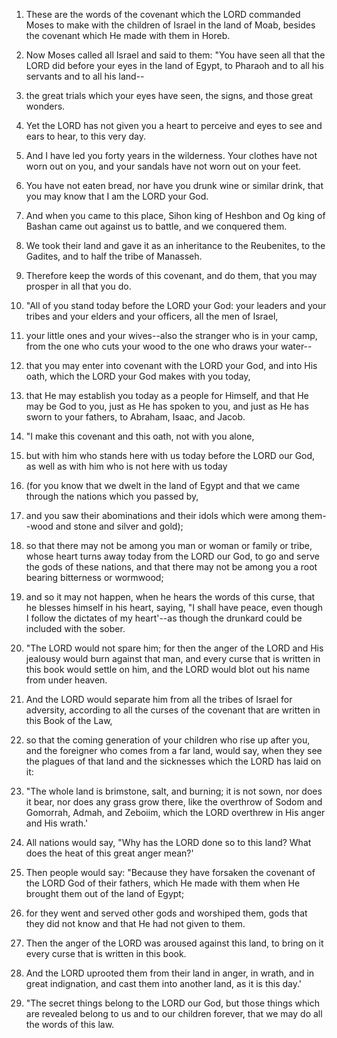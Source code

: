 
1. These are the words of the covenant which the LORD commanded Moses to make with the children of Israel in the land of Moab, besides the covenant which He made with them in Horeb.

2. Now Moses called all Israel and said to them: "You have seen all that the LORD did before your eyes in the land of Egypt, to Pharaoh and to all his servants and to all his land--

3. the great trials which your eyes have seen, the signs, and those great wonders.

4. Yet the LORD has not given you a heart to perceive and eyes to see and ears to hear, to this very day.

5. And I have led you forty years in the wilderness. Your clothes have not worn out on you, and your sandals have not worn out on your feet.

6. You have not eaten bread, nor have you drunk wine or similar drink, that you may know that I am the LORD your God.

7. And when you came to this place, Sihon king of Heshbon and Og king of Bashan came out against us to battle, and we conquered them.

8. We took their land and gave it as an inheritance to the Reubenites, to the Gadites, and to half the tribe of Manasseh.

9. Therefore keep the words of this covenant, and do them, that you may prosper in all that you do.

10. "All of you stand today before the LORD your God: your leaders and your tribes and your elders and your officers, all the men of Israel,

11. your little ones and your wives--also the stranger who is in your camp, from the one who cuts your wood to the one who draws your water--

12. that you may enter into covenant with the LORD your God, and into His oath, which the LORD your God makes with you today,

13. that He may establish you today as a people for Himself, and that He may be God to you, just as He has spoken to you, and just as He has sworn to your fathers, to Abraham, Isaac, and Jacob.

14. "I make this covenant and this oath, not with you alone,

15. but with him who stands here with us today before the LORD our God, as well as with him who is not here with us today

16. (for you know that we dwelt in the land of Egypt and that we came through the nations which you passed by,

17. and you saw their abominations and their idols which were among them--wood and stone and silver and gold);

18. so that there may not be among you man or woman or family or tribe, whose heart turns away today from the LORD our God, to go and serve the gods of these nations, and that there may not be among you a root bearing bitterness or wormwood;

19. and so it may not happen, when he hears the words of this curse, that he blesses himself in his heart, saying, "I shall have peace, even though I follow the dictates of my heart'--as though the drunkard could be included with the sober.

20. "The LORD would not spare him; for then the anger of the LORD and His jealousy would burn against that man, and every curse that is written in this book would settle on him, and the LORD would blot out his name from under heaven.

21. And the LORD would separate him from all the tribes of Israel for adversity, according to all the curses of the covenant that are written in this Book of the Law,

22. so that the coming generation of your children who rise up after you, and the foreigner who comes from a far land, would say, when they see the plagues of that land and the sicknesses which the LORD has laid on it:

23. "The whole land is brimstone, salt, and burning; it is not sown, nor does it bear, nor does any grass grow there, like the overthrow of Sodom and Gomorrah, Admah, and Zeboiim, which the LORD overthrew in His anger and His wrath.'

24. All nations would say, "Why has the LORD done so to this land? What does the heat of this great anger mean?'

25. Then people would say: "Because they have forsaken the covenant of the LORD God of their fathers, which He made with them when He brought them out of the land of Egypt;

26. for they went and served other gods and worshiped them, gods that they did not know and that He had not given to them.

27. Then the anger of the LORD was aroused against this land, to bring on it every curse that is written in this book.

28. And the LORD uprooted them from their land in anger, in wrath, and in great indignation, and cast them into another land, as it is this day.'

29. "The secret things belong to the LORD our God, but those things which are revealed belong to us and to our children forever, that we may do all the words of this law.


